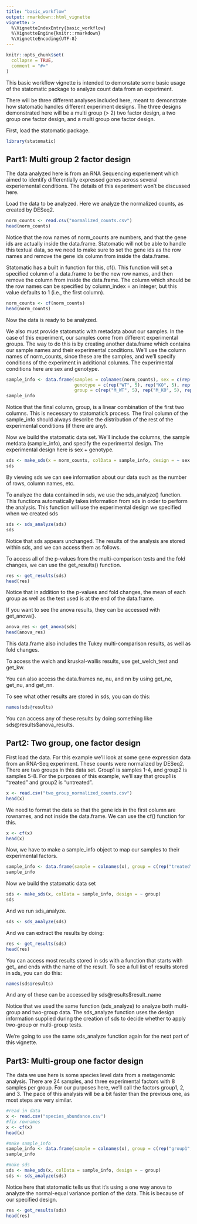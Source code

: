 ```yaml
---
title: "basic_workflow"
output: rmarkdown::html_vignette
vignette: >
  %\VignetteIndexEntry{basic_workflow}
  %\VignetteEngine{knitr::rmarkdown}
  %\VignetteEncoding{UTF-8}
---
```


```r
knitr::opts_chunk$set(
  collapse = TRUE,
  comment = "#>"
)
```

This basic workflow vignette is intended to demonstate some basic usage of the statomatic package to analyze count data 
from an experiment.

There will be three different analyses included here, meant to demonstrate how statomatic handles different experiment designs. The three 
designs demonstrated here will be a multi group (> 2) two factor design, a two group one factor design, and a multi group one factor design. 

First, load the statomatic package.

```r
library(statomatic)
```

## Part1: Multi group 2 factor design

The data analyzed here is from an RNA Sequencing experiement which aimed to identify differentially expressed genes across several experiemental 
conditions. The details of this experiment won't be discussed here. 

Load the data to be analyzed. Here we analyze the normalized counts, as created by DESeq2.

```r
norm_counts <- read.csv("normalized_counts.csv")
head(norm_counts)
```

Notice that the row names of norm_counts are numbers, and that the gene ids are actually inside the data.frame. 
Statomatic will not be able to handle this textual data, so we need to make sure to set the gene ids as the row names 
and remove the gene ids column from inside the data.frame. 

Statomatic has a built in function for this, cf(). This function will set a specified column of a data.frame to be the new row names,
and then remove the column from inside the data.frame. The column which should be the row names can be specified by column_index = an integer, but this 
value defaults to 1 (i.e., the first column). 

```r
norm_counts <- cf(norm_counts)
head(norm_counts)
```

Now the data is ready to be analyzed. 

We also must provide statomatic with metadata about our samples. In the case of this experiment, our samples come from different experimental 
groups. The way to do this is by creating another data.frame which contains our sample names and their experimental conditions. 
We'll use the column names of norm_counts, since these are the samples, and we'll specify conditions of the experiment in additional columns.
The experimental conditions here are sex and genotype. 

```r
sample_info <- data.frame(samples = colnames(norm_counts), sex = c(rep("Male", 10), rep("Female", 10)), 
                          genotype = c(rep("WT", 5), rep("KO", 5), rep("WT", 5), rep("KO", 5)), 
                          group = c(rep("M_WT", 5), rep("M_KO", 5), rep("F_WT", 5), rep("F_KO", 5)))
sample_info
```

Notice that the final column, group, is a linear combination of the first two columns. This is necessary to statomatic's process. The final column of
the sample_info should always describe the distribution of the rest of the experimental conditions (if there are any). 

Now we build the statomatic data set. We'll include the columns, the sample metdata (sample_info), and specify the experimental design.
The experimental design here is sex + genotype. 

```r
sds <- make_sds(x = norm_counts, colData = sample_info, design = ~ sex + genotype)
sds
```

By viewing sds we can see information about our data such as the number of rows, column names, etc. 

To analyze the data contained in sds, we use the sds_analyze() function. This functions automatically takes information from sds 
in order to perform the analysis. This function will use the experimental design we specified when we created sds

```r
sds <- sds_analyze(sds)
sds
```

Notice that sds appears unchanged. The results of the analysis are stored within sds, and we can access them as follows.

To access all of the p-values from the multi-comparison tests and the fold changes, we can use the get_results() function.

```r
res <- get_results(sds)
head(res)
```

Notice that in addition to the p-values and fold changes, the mean of each group as well as the test used is at the end of the data.frame. 

If you want to see the anova results, they can be accessed with get_anova().

```r
anova_res <- get_anova(sds)
head(anova_res)
```

This data.frame also includes the Tukey multi-comparison results, as well as fold changes.

To access the welch and kruskal-wallis results, use get_welch_test and get_kw. 

You can also access the data.frames ne, nu, and nn by using get_ne, get_nu, and get_nn. 

To see what other results are stored in sds, you can do this:

```r
names(sds@results)
```

You can access any of these results by doing something like sds@results$anova_results.

## Part2: Two group, one factor design

First load the data. For this example we'll look at some gene expression data from an RNA-Seq experiment. These counts were normalized by DESeq2. 
There are two groups in this data set. Group1 is samples 1-4, and group2 is samples 5-8. For the purposes of this example, we'll say that group1 is
"treated" and group2 is "untreated". 

```r
x <- read.csv("two_group_normalized_counts.csv")
head(x)
```

We need to format the data so that the gene ids in the first column are rownames, and not inside the data.frame. We can use the cf() function for this.

```r
x <- cf(x)
head(x)
```

Now, we have to make a sample_info object to map our samples to their experimental factors.

```r
sample_info <- data.frame(sample = colnames(x), group = c(rep("treated", 4), rep("untreated", 4)))
sample_info
```

Now we build the statomatic data set

```r
sds <- make_sds(x, colData = sample_info, design = ~ group)
sds
```

And we run sds_analyze. 

```r
sds <- sds_analyze(sds)
```

And we can extract the results by doing: 

```r
res <- get_results(sds)
head(res)
```

You can access most results stored in sds with a function that starts with get_ and ends with the name of the result.
To see a full list of results stored in sds, you can do this:

```r
names(sds@results)
```

And any of these can be accessed by sds@results$result_name

Notice that we used the same function (sds_analyze) to analyze both multi-group and two-group
data. The sds_analyze function uses the design information supplied during the creation of sds to decide whether to apply two-group or multi-group
tests. 

We're going to use the same sds_analyze function again for the next part of this vignette. 

## Part3: Multi-group one factor design

The data we use here is some species level data from a metagenomic analysis. There are 24 samples, and three experimental factors with 8 samples 
per group. For our purposes here, we'll call the factors group1, 2, and 3. The pace of this analysis will be a bit faster than the previous one,
as most steps are very similar. 

```r
#read in data
x <- read.csv("species_abundance.csv")
#fix rownames
x <- cf(x)
head(x)
```

```r
#make sample_info
sample_info <- data.frame(sample = colnames(x), group = c(rep("group1", 8), rep("group2", 8), rep("group3", 8)))
sample_info
```

```r
#make sds
sds <- make_sds(x, colData = sample_info, design = ~ group)
sds <- sds_analyze(sds)
```

Notice here that statomatic tells us that it's using a one way anova to analyze the normal-equal variance portion of the data.
This is because of our specified design. 

```r
res <- get_results(sds)
head(res)
```
